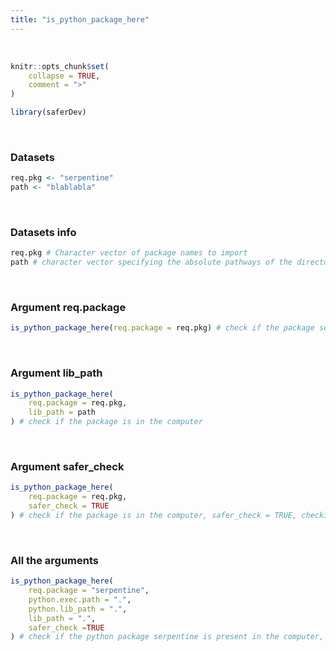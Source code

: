---
title: "is_python_package_here"
---
<br>

```{r, include = FALSE}
knitr::opts_chunk$set(
    collapse = TRUE,
    comment = ">"
)
```

```{r setup}
library(saferDev)
```
<br>

### Datasets
```{r}
req.pkg <- "serpentine"
path <- "blablabla"
```
<br>

### Datasets info
```{r}
req.pkg # Character vector of package names to import
path # character vector specifying the absolute pathways of the directories, this lib_path will return an error
```
<br>

### Argument req.package
```{r, echo = TRUE, error = TRUE}
is_python_package_here(req.package = req.pkg) # check if the package serpentine is in the computer
```
<br>

### Argument lib_path
```{r, echo = TRUE, error = TRUE}
is_python_package_here(
    req.package = req.pkg,
    lib_path = path
) # check if the package is in the computer
```
<br>

### Argument safer_check
```{r, echo = TRUE, error = TRUE}
is_python_package_here(
    req.package = req.pkg,
    safer_check = TRUE
) # check if the package is in the computer, safer_check = TRUE, checkings are performed before main code running 
```
<br>

### All the arguments
```{r, echo = TRUE, error = TRUE}
is_python_package_here(
    req.package = "serpentine", 
    python.exec.path = ".", 
    python.lib_path = ".",
    lib_path = ".",
    safer_check =TRUE
) # check if the python package serpentine is present in the computer, returns an error if the package is not in the computer
```